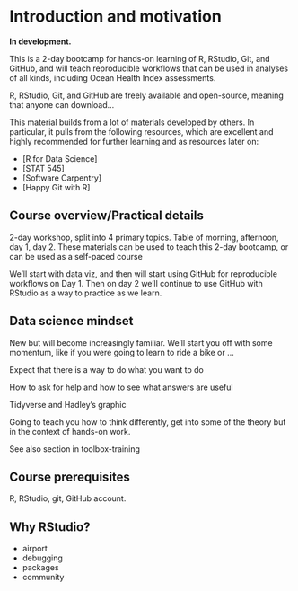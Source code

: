 # Introduction and motivation {#intro}


**In development.** 

This is a 2-day bootcamp for hands-on learning of R, RStudio, Git, and GitHub, and will teach reproducible workflows that can be used in analyses of all kinds, including Ocean Health Index assessments. 

R, RStudio, Git, and GitHub are freely available and open-source, meaning that anyone can download...

This material builds from a lot of materials developed by others. In particular, it pulls from the following resources, which are excellent and highly recommended for further learning and as resources later on: 

- [R for Data Science]
- [STAT 545]
- [Software Carpentry]
- [Happy Git with R]

## Course overview/Practical details

2-day workshop, split into 4 primary topics. Table of morning, afternoon, day 1, day 2. These materials can be used to teach this 2-day bootcamp, or can be used as a self-paced course

We’ll start with data viz, and then will start using GitHub for reproducible workflows on Day 1. Then on day 2 we’ll continue to use GitHub with RStudio as a way to practice as we learn.

## Data science mindset

New but will become increasingly familiar. We’ll start you off with some momentum, like if you were going to learn to ride a bike or ...

Expect that there is a way to do what you want to do

How to ask for help and how to see what answers are useful

Tidyverse and Hadley’s graphic

Going to teach you how to think differently, get into some of the theory but in the context of hands-on work.


See also section in toolbox-training


## Course prerequisites 

R, RStudio, git, GitHub account.


## Why RStudio?

- airport
- debugging
- packages
- community

